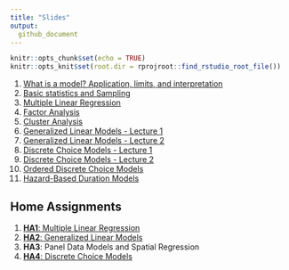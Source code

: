 ```yaml
---
title: "Slides"
output:
  github_document
---
```


```r
knitr::opts_chunk$set(echo = TRUE)
knitr::opts_knit$set(root.dir = rprojroot::find_rstudio_root_file())
```


1. [What is a model? Application, limits, and interpretation](https://github.com/U-Shift/Transport-Demand-Modelling/releases/download/2020.1/class_1.pdf)
2. [Basic statistics and Sampling](https://github.com/U-Shift/Transport-Demand-Modelling/releases/download/2020.1/class_2.pdf)
3. [Multiple Linear Regression](https://github.com/U-Shift/Transport-Demand-Modelling/releases/download/2020.1/class_3.pdf)
4. [Factor Analysis](https://github.com/U-Shift/Transport-Demand-Modelling/releases/download/2020.1/class_4.pdf)
5. [Cluster Analysis](https://github.com/U-Shift/Transport-Demand-Modelling/releases/download/2020.1/class_5.pdf)
6. [Generalized Linear Models - Lecture 1](https://github.com/U-Shift/Transport-Demand-Modelling/releases/download/2020.1/class_6.pdf)
7. [Generalized Linear Models - Lecture 2](https://github.com/U-Shift/Transport-Demand-Modelling/releases/download/2020.1/class_7.pdf)
8. [Discrete Choice Models - Lecture 1](https://github.com/U-Shift/Transport-Demand-Modelling/releases/download/2020.1/class_8.pdf)
9. [Discrete Choice Models - Lecture 2](https://github.com/U-Shift/Transport-Demand-Modelling/releases/download/2020.1/class_9.pdf)
10. [Ordered Discrete Choice Models](https://github.com/U-Shift/Transport-Demand-Modelling/releases/download/2020.1/class_10.pdf)
11. [Hazard-Based Duration Models](https://github.com/U-Shift/Transport-Demand-Modelling/releases/download/2020.1/class_11.pdf)


## Home Assignments
1. [**HA1**: Multiple Linear Regression](https://github.com/U-Shift/Transport-Demand-Modelling/releases/download/2020.1/TDM_HA1_LinearRegression202021.pdf)
2. [**HA2**: Generalized Linear Models](https://github.com/U-Shift/Transport-Demand-Modelling/releases/download/2020.1/TDM_HA2_GZLM_202021.pdf)
3. **HA3**: Panel Data Models and Spatial Regression
4. [**HA4**: Discrete Choice Models](https://github.com/U-Shift/Transport-Demand-Modelling/releases/download/2020.1/TDM_HA4_DCM_202021.pdf)
